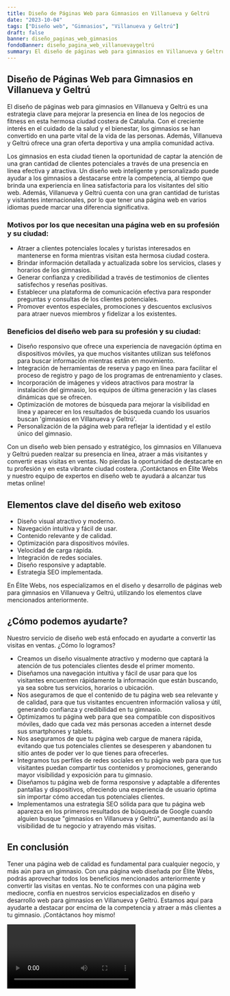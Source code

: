 ```yaml
---
title: Diseño de Páginas Web para Gimnasios en Villanueva y Geltrú
date: "2023-10-04"
tags: ["Diseño web", "Gimnasios", "Villanueva y Geltrú"]
draft: false
banner: diseño_paginas_web_gimnasios
fondoBanner: diseño_pagina_web_villanuevaygeltrú
summary: El diseño de páginas web para gimnasios en Villanueva y Geltrú es una estrategia clave para mejorar la presencia en línea de los negocios de fitness en esta hermosa ciudad costera de Cataluña. Con el creciente interés en el cuidado de la salud y el bienestar, los gimnasios se han convertido en una parte vital de la vida de las personas. Además, Villanueva y Geltrú ofrece una gran oferta deportiva y una amplia comunidad activa.
---
```



## Diseño de Páginas Web para Gimnasios en Villanueva y Geltrú

El diseño de páginas web para gimnasios en Villanueva y Geltrú es una estrategia clave para mejorar la presencia en línea de los negocios de fitness en esta hermosa ciudad costera de Cataluña. Con el creciente interés en el cuidado de la salud y el bienestar, los gimnasios se han convertido en una parte vital de la vida de las personas. Además, Villanueva y Geltrú ofrece una gran oferta deportiva y una amplia comunidad activa.

Los gimnasios en esta ciudad tienen la oportunidad de captar la atención de una gran cantidad de clientes potenciales a través de una presencia en línea efectiva y atractiva. Un diseño web inteligente y personalizado puede ayudar a los gimnasios a destacarse entre la competencia, al tiempo que brinda una experiencia en línea satisfactoria para los visitantes del sitio web. Además, Villanueva y Geltrú cuenta con una gran cantidad de turistas y visitantes internacionales, por lo que tener una página web en varios idiomas puede marcar una diferencia significativa.

### Motivos por los que necesitan una página web en su profesión y su ciudad:

- Atraer a clientes potenciales locales y turistas interesados en mantenerse en forma mientras visitan esta hermosa ciudad costera.
- Brindar información detallada y actualizada sobre los servicios, clases y horarios de los gimnasios.
- Generar confianza y credibilidad a través de testimonios de clientes satisfechos y reseñas positivas.
- Establecer una plataforma de comunicación efectiva para responder preguntas y consultas de los clientes potenciales.
- Promover eventos especiales, promociones y descuentos exclusivos para atraer nuevos miembros y fidelizar a los existentes.

### Beneficios del diseño web para su profesión y su ciudad:

- Diseño responsivo que ofrece una experiencia de navegación óptima en dispositivos móviles, ya que muchos visitantes utilizan sus teléfonos para buscar información mientras están en movimiento.
- Integración de herramientas de reserva y pago en línea para facilitar el proceso de registro y pago de los programas de entrenamiento y clases.
- Incorporación de imágenes y videos atractivos para mostrar la instalación del gimnasio, los equipos de última generación y las clases dinámicas que se ofrecen.
- Optimización de motores de búsqueda para mejorar la visibilidad en línea y aparecer en los resultados de búsqueda cuando los usuarios buscan 'gimnasios en Villanueva y Geltrú'.
- Personalización de la página web para reflejar la identidad y el estilo único del gimnasio.

Con un diseño web bien pensado y estratégico, los gimnasios en Villanueva y Geltrú pueden realzar su presencia en línea, atraer a más visitantes y convertir esas visitas en ventas. No pierdas la oportunidad de destacarte en tu profesión y en esta vibrante ciudad costera. ¡Contáctanos en Élite Webs y nuestro equipo de expertos en diseño web te ayudará a alcanzar tus metas online!

<GifSeo />

<Cta />

## Elementos clave del diseño web exitoso

- Diseño visual atractivo y moderno.
- Navegación intuitiva y fácil de usar.
- Contenido relevante y de calidad.
- Optimización para dispositivos móviles.
- Velocidad de carga rápida.
- Integración de redes sociales.
- Diseño responsive y adaptable.
- Estrategia SEO implementada.

En Élite Webs, nos especializamos en el diseño y desarrollo de páginas web para gimnasios en Villanueva y Geltrú, utilizando los elementos clave mencionados anteriormente.

## ¿Cómo podemos ayudarte?

Nuestro servicio de diseño web está enfocado en ayudarte a convertir las visitas en ventas. ¿Cómo lo logramos?

- Creamos un diseño visualmente atractivo y moderno que captará la atención de tus potenciales clientes desde el primer momento.
- Diseñamos una navegación intuitiva y fácil de usar para que los visitantes encuentren rápidamente la información que están buscando, ya sea sobre tus servicios, horarios o ubicación.
- Nos aseguramos de que el contenido de tu página web sea relevante y de calidad, para que tus visitantes encuentren información valiosa y útil, generando confianza y credibilidad en tu gimnasio.
- Optimizamos tu página web para que sea compatible con dispositivos móviles, dado que cada vez más personas acceden a internet desde sus smartphones y tablets.
- Nos aseguramos de que tu página web cargue de manera rápida, evitando que tus potenciales clientes se desesperen y abandonen tu sitio antes de poder ver lo que tienes para ofrecerles.
- Integramos tus perfiles de redes sociales en tu página web para que tus visitantes puedan compartir tus contenidos y promociones, generando mayor visibilidad y exposición para tu gimnasio.
- Diseñamos tu página web de forma responsive y adaptable a diferentes pantallas y dispositivos, ofreciendo una experiencia de usuario óptima sin importar cómo accedan tus potenciales clientes.
- Implementamos una estrategia SEO sólida para que tu página web aparezca en los primeros resultados de búsqueda de Google cuando alguien busque "gimnasios en Villanueva y Geltrú", aumentando así la visibilidad de tu negocio y atrayendo más visitas.

## En conclusión

Tener una página web de calidad es fundamental para cualquier negocio, y más aún para un gimnasio. Con una página web diseñada por Élite Webs, podrás aprovechar todos los beneficios mencionados anteriormente y convertir las visitas en ventas. No te conformes con una página web mediocre, confía en nuestros servicios especializados en diseño y desarrollo web para gimnasios en Villanueva y Geltrú. Estamos aquí para ayudarte a destacar por encima de la competencia y atraer a más clientes a tu gimnasio. ¡Contáctanos hoy mismo!

<Video />

<CtaBot job="Gimnasios" city="Villanueva y Geltrú" />

<Gmaps query="Villanueva y Geltrú+españa+maps" />
